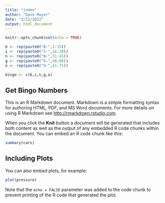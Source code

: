 ```yaml
---
title: "index"
author: "Dave Moyer"
date: "2/21/2022"
output: html_document
---
```


```r
knitr::opts_chunk$set(echo = TRUE)

b <- rep(paste0("B-",1:15))
i <- rep(paste0("I-",16:30))
n <- rep(paste0("N-",31:45))
g <- rep(paste0("G-",46:60))
o <- rep(paste0("O-",61:75))

bingo <- c(b,i,n,g,o)
```

## Get Bingo Numbers

This is an R Markdown document. Markdown is a simple formatting syntax for authoring HTML, PDF, and MS Word documents. For more details on using R Markdown see <http://rmarkdown.rstudio.com>.

When you click the **Knit** button a document will be generated that includes both content as well as the output of any embedded R code chunks within the document. You can embed an R code chunk like this:

```r
summary(cars)
```

## Including Plots

You can also embed plots, for example:

```r
plot(pressure)
```

Note that the `echo = FALSE` parameter was added to the code chunk to prevent printing of the R code that generated the plot.
